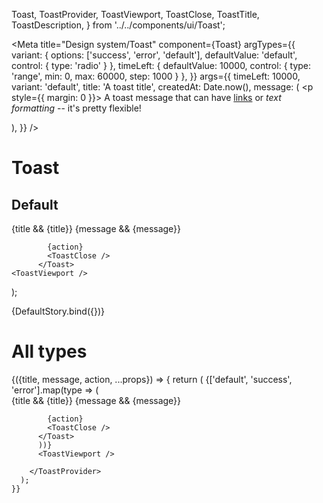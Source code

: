   Toast,
  ToastProvider,
  ToastViewport,
  ToastClose,
  ToastTitle,
  ToastDescription,
} from '../../components/ui/Toast';

<Meta
  title="Design system/Toast"
  component={Toast}
  argTypes={{
    variant: { options: ['success', 'error', 'default'], defaultValue: 'default', control: { type: 'radio' } },
    timeLeft: { defaultValue: 10000, control: { type: 'range', min: 0, max: 60000, step: 1000 } },
  }}
  args={{
    timeLeft: 10000,
    variant: 'default',
    title: 'A toast title',
    createdAt: Date.now(),
    message: (
      <p style={{ margin: 0 }}>
        A toast message that can have <a href="https://opencollective.com">links</a> or <i>text formatting</i> -- it's
        pretty flexible!
      </p>
    ),
  }}
/>

# Toast

## Default

  <ToastProvider>
      <Toast {...props}>
            <div className="flex gap-2">
              <div className="grid gap-1">
                {title && <ToastTitle>{title}</ToastTitle>}
                {message && <ToastDescription>{message}</ToastDescription>}
              </div>
            </div>

            {action}
            <ToastClose />
          </Toast>
    <ToastViewport />

  </ToastProvider>
);

<Story name="Default">{DefaultStory.bind({})}</Story>

<ArgsTable story="Default" />

# All types

<Canvas>
  <Story name="All types" parameters={{ controls: false }}>
    {({title, message, action, ...props}) => {
      return (
        <ToastProvider>
          {['default', 'success', 'error'].map(type => (
             <Toast {...props} variant={type}>
              <div className="flex gap-2">
                <div className="grid gap-1">
                  {title && <ToastTitle>{title}</ToastTitle>}
                  {message && <ToastDescription>{message}</ToastDescription>}
                </div>
              </div>

            {action}
            <ToastClose />
          </Toast>
          ))}
          <ToastViewport />

        </ToastProvider>
      );
    }}

  </Story>
</Canvas>

<ArgsTable story="All types" />

